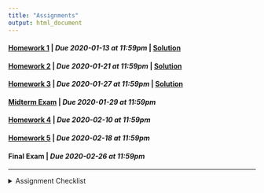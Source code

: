 ```yaml
---
title: "Assignments"
output: html_document
---
```


#### [Homework 1](https://rstudio.cloud/spaces/44710/project/816498){target="_blank"} | *Due 2020-01-13 at 11:59pm* | [Solution](https://rstudio.cloud/spaces/44710/project/816506){target="_blank"}
#### [Homework 2](https://rstudio.cloud/spaces/44710/project/816499){target="_blank"} | *Due 2020-01-21 at 11:59pm* | [Solution](https://rstudio.cloud/spaces/44710/project/816509){target="_blank"}
#### [Homework 3](https://rstudio.cloud/spaces/44710/project/816500){target="_blank"} | *Due 2020-01-27 at 11:59pm* | [Solution](https://rstudio.cloud/spaces/44710/project/816511){target="_blank"}
#### [Midterm Exam](https://rstudio.cloud/spaces/44710/project/868173) | *Due 2020-01-29 at 11:59pm*
#### [Homework 4](https://rstudio.cloud/spaces/44710/project/816501){target="_blank"} | *Due 2020-02-10 at 11:59pm* 
#### [Homework 5](https://rstudio.cloud/spaces/44710/project/816502){target="_blank"} | *Due 2020-02-18 at 11:59pm* 
#### Final Exam | *Due 2020-02-26 at 11:59pm*

---
<details>
<summary>Assignment Checklist
</summary>

1. Login to [RStudio Cloud](https://rstudio.cloud/)
2. Navigate to the course workspace
3. Click on the assignment
4. Click Start or Continue, whichever appears at the top of the assignment
5. Look at `README.md` for assignment instructions
6. Make the needed changes to your project (do not make changes after the due date)
7. **Make sure you save all changes. Assignments are not considered submitted if
there are unsaved changes**
</details>